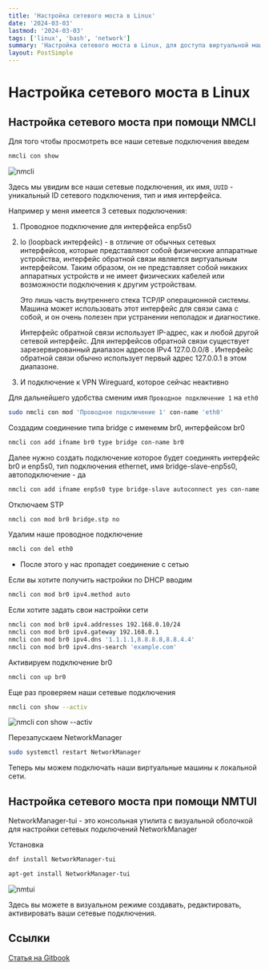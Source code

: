 ```yaml
---
title: 'Настройка сетевого моста в Linux'
date: '2024-03-03'
lastmod: '2024-03-03'
tags: ['linux', 'bash', 'network']
summary: 'Настройка сетевого моста в Linux, для доступа виртуальной машиы в локальную сеть'
layout: PostSimple
---
```



# Настройка сетевого моста в Linux

## Настройка сетевого моста при помощи NMCLI

Для того чтобы просмотреть все наши сетевые подключения введем

```bash
nmcli con show
```

![nmcli](https://gitbook.metalnikovg.ru/~gitbook/image?url=https://52982121-files.gitbook.io/%7E/files/v0/b/gitbook-x-prod.appspot.com/o/spaces%252FFSEM7mIjLMYaJfpjvbaz%252Fuploads%252FR55nZpTLVJ7g2Ep6VXnD%252F%25D0%25A1%25D0%25BD%25D0%25B8%25D0%25BC%25D0%25BE%25D0%25BA%2520%25D1%258D%25D0%25BA%25D1%2580%25D0%25B0%25D0%25BD%25D0%25B0%2520%25D0%25BE%25D1%2582%25202024-02-07%252021-52-51.png%3Falt=media%26token=e87a1fa4-4610-4461-b04c-185e5aa736f0&width=768&dpr=1&quality=100&sign=da0a62b83949274fda59911085b929f9e861a4fed0c9b5fb3bcf05c3f60f0caa)

Здесь мы увидим все наши сетевые подключения, их имя, `UUID` - уникальный ID сетевого подключения, тип и имя интерфейса.

Например у меня имеется 3 сетевых подключения:

1. Проводное подключение для интерфейса enp5s0
2. lo (loopback интерфейс) - в отличие от обычных сетевых интерфейсов, которые представляют собой физические аппаратные устройства, интерфейс обратной связи является виртуальным интерфейсом. Таким образом, он не представляет собой никаких аппаратных устройств и не имеет физических кабелей или возможности подключения к другим устройствам.

   Это лишь часть внутреннего стека TCP/IP операционной системы. Машина может использовать этот интерфейс для связи сама с собой, и он очень полезен при устранении неполадок и диагностике.

   Интерфейс обратной связи использует IP-адрес, как и любой другой сетевой интерфейс. Для интерфейсов обратной связи существует зарезервированный диапазон адресов IPv4 127.0.0.0/8 . Интерфейс обратной связи обычно использует первый адрес 127.0.0.1 в этом диапазоне.

3. И подключение к VPN Wireguard, которое сейчас неактивно

Для дальнейшего удобства сменим имя `Проводное подключение 1` на `eth0`

```bash
sudo nmcli con mod 'Проводное подключение 1' con-name 'eth0'
```

Создадим соединение типа bridge с именемм br0, интерфейсом br0&#x20;

```bash
nmcli con add ifname br0 type bridge con-name br0
```

Далее нужно создать подключение которое будет соединять интерфейс br0 и enp5s0, тип подключения ethernet, имя bridge-slave-enp5s0, автоподключение - да

```bash
nmcli con add ifname enp5s0 type bridge-slave autoconnect yes con-name bridge-slave-enp5s0 master br0
```

Отключаем STP

```bash
nmcli con mod br0 bridge.stp no
```

Удалим наше проводное подключение

```bash
nmcli con del eth0
```

- После этого у нас пропадет соединение с сетью

Если вы хотите получить настройки по DHCP вводим

```bash
nmcli con mod br0 ipv4.method auto
```

Если хотите задать свои настройки сети

```bash
nmcli con mod br0 ipv4.addresses 192.168.0.10/24
nmcli con mod br0 ipv4.gateway 192.168.0.1
nmcli con mod br0 ipv4.dns '1.1.1.1,8.8.8.8,8.8.4.4'
nmcli con mod br0 ipv4.dns-search 'example.com'
```

Активируем подключение br0

```bash
nmcli con up br0
```

Еще раз проверяем наши сетевые подключения

```bash
nmcli con show --activ
```

![nmcli con show --activ](https://gitbook.metalnikovg.ru/~gitbook/image?url=https://52982121-files.gitbook.io/%7E/files/v0/b/gitbook-x-prod.appspot.com/o/spaces%252FFSEM7mIjLMYaJfpjvbaz%252Fuploads%252FUelyMleNR4oq39ZNRysP%252F%25D0%25A1%25D0%25BD%25D0%25B8%25D0%25BC%25D0%25BE%25D0%25BA%2520%25D1%258D%25D0%25BA%25D1%2580%25D0%25B0%25D0%25BD%25D0%25B0%2520%25D0%25BE%25D1%2582%25202024-02-07%252023-40-56.png%3Falt=media%26token=d58de031-368d-437b-9a4d-b1dd8593ff98&width=768&dpr=1&quality=100&sign=7d4b2a8882fb2aa1146299523601939a14098f911d54c4247709aa7ce019d218)

Перезапускаем NetworkManager

```bash
sudo systemctl restart NetworkManager
```

Теперь мы можем подключать наши виртуальные машины к локальной сети.

## Настройка сетевого моста при помощи NMTUI

NetworkManager-tui - это консольная утилита с визуальной оболочкой для настройки сетевых подключений NetworkManager

Установка

```bash
dnf install NetworkManager-tui
```

```bash
apt-get install NetworkManager-tui
```

![nmtui](https://gitbook.metalnikovg.ru/~gitbook/image?url=https://52982121-files.gitbook.io/%7E/files/v0/b/gitbook-x-prod.appspot.com/o/spaces%252FFSEM7mIjLMYaJfpjvbaz%252Fuploads%252FM333Q0eWd2gAg8EhpA82%252F%25D0%25A1%25D0%25BD%25D0%25B8%25D0%25BC%25D0%25BE%25D0%25BA%2520%25D1%258D%25D0%25BA%25D1%2580%25D0%25B0%25D0%25BD%25D0%25B0%2520%25D0%25BE%25D1%2582%25202024-02-07%252023-16-53.png%3Falt=media%26token=d813fc79-2000-4785-bcb1-a757d59b0065&width=768&dpr=1&quality=100&sign=8bb557ef2cd8a427a1c8f2d03745d448be1c481b296ef3e56a434245a3825c03)

Здесь вы можете в визуальном режиме создавать, редактировать, активировать ваши сетевые подключения.

## Ссылки

[Статья на Gitbook](https://gitbook.metalnikovg.ru/linux/virtualizaciya/nastroika-mosta)
